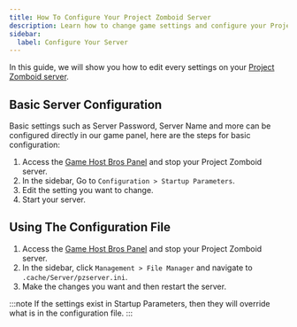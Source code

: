 ```yaml
---
title: How To Configure Your Project Zomboid Server
description: Learn how to change game settings and configure your Project Zomboid dedicated server
sidebar:
  label: Configure Your Server
---
```


In this guide, we will show you how to edit every settings on your [Project Zomboid server](https://www.gamehostbros.com/project-zomboid-server-hosting/).

## Basic Server Configuration

Basic settings such as Server Password, Server Name and more can be configured directly in our game panel, here are the steps for basic configuration:

<Steps>

1. Access the [Game Host Bros Panel](https://panel.gamehostbros.com/) and stop your Project Zomboid server.
2. In the sidebar, Go to `Configuration > Startup Parameters`.
3. Edit the setting you want to change.
4. Start your server.
</Steps>

## Using The Configuration File

<Steps>

1. Access the [Game Host Bros Panel](https://panel.gamehostbros.com/) and stop your Project Zomboid server.
2. In the sidebar, click `Management > File Manager` and navigate to `.cache/Server/pzserver.ini`.
3. Make the changes you want and then restart the server.
</Steps>

:::note
If the settings exist in Startup Parameters, then they will override what is in the configuration file.
:::
